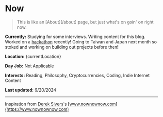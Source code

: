 
# Now

<BlockQuote>
  This is like an [About](/about) page, but just what's on goin' on right now.
</BlockQuote>

**Currently:** Studying for some interviews. Writing content for this blog. Worked on a [hackathon](https://devpost.com/software/politicool) recently! Going to Taiwan and Japan next month so stoked and working on building out projects before then!

**Location:** {currentLocation}

**Day Job:** Not Applicable

**Interests:** Reading, Philosophy, Cryptocurrencies, Coding, Indie Internet Content

**Last updated:** 6/20/2024

----

Inspiration from [Derek Sivers](https://sive.rs/)'s [www.nownownow.com](https://www.nownownow.com)
